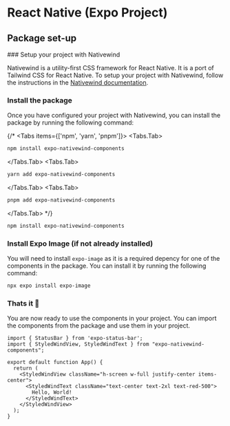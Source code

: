 
# React Native (Expo Project)

## Package set-up
<Steps>
### Setup your project with Nativewind

Nativewind is a utility-first CSS framework for React Native. It is a port of Tailwind CSS for React Native. To setup your project with Nativewind, follow the instructions in the [Nativewind documentation](https://www.nativewind.dev/quick-starts/expo).

### Install the package

Once you have configured your project with Nativewind, you can install the package by running the following command:

{/* <Tabs items={['npm', 'yarn', 'pnpm']}>
<Tabs.Tab>
```bash copy
npm install expo-nativewind-components
```
</Tabs.Tab>
<Tabs.Tab>
```bash copy
yarn add expo-nativewind-components
```
</Tabs.Tab>
<Tabs.Tab>
```bash copy
pnpm add expo-nativewind-components
```
</Tabs.Tab>
</Tabs> */}

```bash copy npm2yarn
npm install expo-nativewind-components
```

### Install Expo Image (if not already installed)

You will need to install `expo-image` as it is a required depency for one of the components in the package. You can install it by running the following command:

```bash copy
npx expo install expo-image
```

### Thats it 🎉

You are now ready to use the components in your project. You can import the components from the package and use them in your project.

```tsx filename="App.tsx" showLineNumbers
import { StatusBar } from 'expo-status-bar';
import { StyledWindView, StyledWindText } from "expo-nativewind-components";

export default function App() {
  return (
    <StyledWindView className="h-screen w-full justify-center items-center">
      <StyledWindText className="text-center text-2xl text-red-500">
        Hello, World!
      </StyledWindText>
    </StyledWindView>
  );
}
```

</Steps>